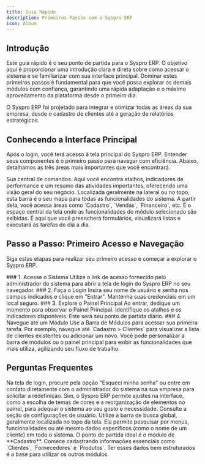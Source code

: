 ```yaml
---
title: Guia Rápido
description: Primeiros Passos com o Syspro ERP
icon: Album
---
```



## Introdução

Este guia rápido é o seu ponto de partida para o Syspro ERP. O objetivo aqui é proporcionar uma introdução clara e direta sobre como acessar o sistema e se familiarizar com sua interface principal. Dominar estes primeiros passos é fundamental para que você possa explorar os demais módulos com confiança, garantindo uma rápida adaptação e o máximo aproveitamento da plataforma desde o primeiro dia.

O Syspro ERP foi projetado para integrar e otimizar todas as áreas da sua empresa, desde o cadastro de clientes até a geração de relatórios estratégicos.

## Conhecendo a Interface Principal

Após o login, você terá acesso à tela principal do Syspro ERP. Entender seus componentes é o primeiro passo para navegar com eficiência. Abaixo, detalhamos as três áreas mais importantes que você encontrará.

<Cards>
  <Card title="Painel Principal (Dashboard)">
    Sua central de comandos. Aqui você encontra atalhos, indicadores de performance e um resumo das atividades importantes, oferecendo uma visão geral do seu negócio.
  </Card>
  <Card title="Barra de Módulos">
    Localizada geralmente na lateral ou no topo, esta barra é o seu mapa para todas as funcionalidades do sistema. A partir dela, você acessa áreas como `Cadastro`, `Vendas`, `Financeiro`, etc.
  </Card>
  <Card title="Área de Trabalho">
    É o espaço central da tela onde as funcionalidades do módulo selecionado são exibidas. É aqui que você preencherá formulários, visualizará listas e executará as tarefas do dia a dia.
  </Card>
</Cards>

## Passo a Passo: Primeiro Acesso e Navegação

Siga estas etapas para realizar seu primeiro acesso e começar a explorar o Syspro ERP.

<Steps>
  <Step>
    ### 1. Acesse o Sistema
    Utilize o link de acesso fornecido pelo administrador do sistema para abrir a tela de login do Syspro ERP no seu navegador.
  </Step>
  <Step>
    ### 2. Faça o Login
    Insira seu nome de usuário e senha nos campos indicados e clique em "Entrar". Mantenha suas credenciais em um local seguro.
  </Step>
  <Step>
    ### 3. Explore o Painel Principal
    Ao entrar, dedique um momento para observar o Painel Principal. Identifique os atalhos e os indicadores disponíveis. Este será seu ponto de partida diário.
  </Step>
  <Step>
    ### 4. Navegue até um Módulo
    Use a Barra de Módulos para acessar sua primeira tarefa. Por exemplo, navegue até `Cadastro > Clientes` para visualizar a lista de clientes existentes ou adicionar um novo.
  </Step>
</Steps>

<Callout title="Dica de Produtividade">
Você pode personalizar a barra de módulos ou o painel principal para exibir as funcionalidades que mais utiliza, agilizando seu fluxo de trabalho.
</Callout>

## Perguntas Frequentes

<Accordions>
  <Accordion title="Esqueci minha senha. O que faço?">
    Na tela de login, procure pela opção "Esqueci minha senha" ou entre em contato diretamente com o administrador do sistema na sua empresa para solicitar a redefinição.
  </Accordion>
  <Accordion title="Posso personalizar a aparência do sistema?">
    Sim, o Syspro ERP permite ajustes na interface, como a escolha de temas de cores e a reorganização de elementos no painel, para adequar o sistema ao seu gosto e necessidade. Consulte a seção de configurações de usuário.
  </Accordion>
  <Accordion title="Como encontro uma funcionalidade específica?">
    Utilize a barra de busca global, geralmente localizada no topo da tela. Ela permite pesquisar por menus, funcionalidades ou até mesmo dados específicos (como o nome de um cliente) em todo o sistema.
  </Accordion>
  <Accordion title="Onde começo a inserir os dados da minha empresa?">
    O ponto de partida ideal é o módulo de **Cadastro**. Comece cadastrando informações essenciais como `Clientes`, `Fornecedores` e `Produtos`. Ter esses dados bem estruturados é a base para utilizar os outros módulos.
  </Accordion>
</Accordions>
